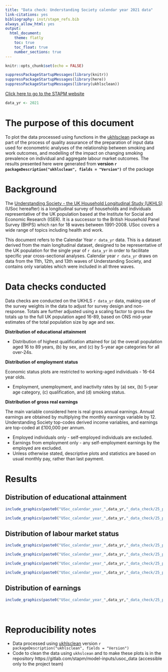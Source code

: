 ```yaml
---
title: "Data check: Understanding Society calendar year 2021 data"
link-citations: yes
bibliography: inst/stapm_refs.bib
always_allow_html: yes
output:
  html_document:
    theme: flatly
    toc: true
    toc_float: true
    number_sections: true
---
```



```r
knitr::opts_chunk$set(echo = FALSE)

suppressPackageStartupMessages(library(knitr))
suppressPackageStartupMessages(library(here))
suppressPackageStartupMessages(library(ukhlsclean))
```

[Click here to go to the STAPM website](https://stapm.gitlab.io/Understanding_Society.html)

```r
data_yr <- 2021

```

# The purpose of this document
To plot the data processed using functions in the [ukhlsclean](https://stapm.gitlab.io/r-packages/ukhlsclean/) package as part of the process of quality assurance of the preparation of input data used for econometric analyses of the relationship between smoking and work outcomes, and modelling of the impact on changing smoking prevalence on individual and aggregate labour market outcomes. The results presented here were generated from **version `r packageDescription("ukhlsclean", fields = "Version")`** of the package

# Background
The [Understanding Society - the UK Household Longitudinal Study (UKHLS)](https://www.understandingsociety.ac.uk/) (USoc hereafter) is a longitudinal survey of households and individuals representative of the UK population based at the Institute for Social and Economic Research (ISER). It is a successor to the British Household Panel Survey (BHPS) which ran for 18 waves between 1991-2008. USoc covers a wide range of topics including health and work.  

This document refers to the Calendar Year `r data_yr` data. This is a dataset derived from the main longitudinal dataset, designed to be representative of the UK population for the single year of `r data_yr` in order to facilitate specific year cross-sectional analyses. Calendar year `r data_yr` draws on data from the 11th, 12th, and 13th waves of Understanding Society, and contains only variables which were included in all three waves. 

# Data checks conducted

Data checks are conducted on the UKHLS `r data_yr` data, making use of the survey weights in the data to adjust for survey design and non-response. Totals are further adjusted using a scaling factor to gross the totals up to the full UK population aged 16-89, based on ONS mid-year estimates of the total population size by age and sex.    

**Distribution of educational attainment**   

- Distribution of highest qualification attained for (a) the overall population aged 16 to 89 years, (b) by sex, and (c) by 5-year age categories for all over-24s.

**Distribution of employment status** 

Economic status plots are restricted to working-aged individuals - 16-64 year olds.

- Employment, unemployment, and inactivity rates by (a) sex, (b) 5-year age category, (c) qualification, and (d) smoking status. 

**Distribution of gross real earnings**   

The main variable considered here is real gross annual earnings. Annual earnings are obtained by multiplying the monthly earnings variable by 12. Understanding Society top-codes derived income variables, and earnings are top-coded at £100,000 per annum.

- Employed individuals only - self-employed individuals are excluded. 
- Earnings from employment only - any self-employment earnings by the employed are excluded.
- Unless otherwise stated, descriptive plots and statistics are based on usual monthly pay, rather than last payment. 

# Results

## Distribution of educational attainment

```r
include_graphics(paste0("USoc_calendar_year_",data_yr,"_data_check/25_plots/01_highest_qual_by_sex.png"))
```


```r
include_graphics(paste0("USoc_calendar_year_",data_yr,"_data_check/25_plots/01_highest_qual_by_age.png"))
```

## Distribution of labour market status

```r
include_graphics(paste0("USoc_calendar_year_",data_yr,"_data_check/25_plots/02_econstat_by_sex.png"))
```

```r
include_graphics(paste0("USoc_calendar_year_",data_yr,"_data_check/25_plots/02_econstat_by_age.png"))
```

```r
include_graphics(paste0("USoc_calendar_year_",data_yr,"_data_check/25_plots/02_econstat_by_qual.png"))
```


```r
include_graphics(paste0("USoc_calendar_year_",data_yr,"_data_check/25_plots/02_econstat_by_smkstat.png"))
```

## Distribution of earnings

```r
include_graphics(paste0("USoc_calendar_year_",data_yr,"_data_check/25_plots/03_earnings_distribution.png"))
```

<br/>  

# Reproducibility notes

- Data processed using [ukhlsclean](https://stapm.gitlab.io/r-packages/ukhlsclean/) version `r packageDescription("ukhlsclean", fields = "Version")`
- Code to clean the data using `ukhslcean` and to make these plots is in the repository https://gitlab.com/stapm/model-inputs/usoc_data (accessible only to the project team)


